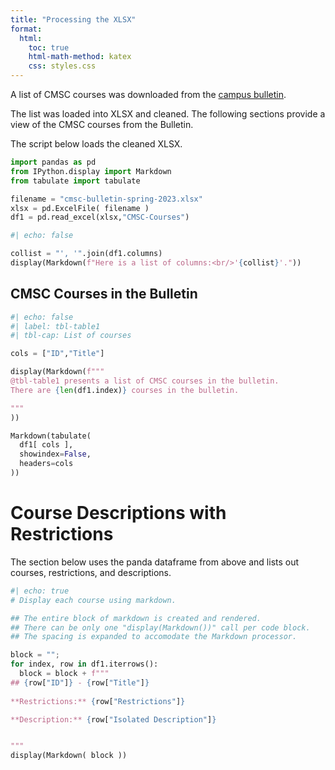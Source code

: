 ```yaml
---
title: "Processing the XLSX"
format:
  html:
    toc: true
    html-math-method: katex
    css: styles.css
---
```


A list of CMSC courses was downloaded from the [campus bulletin](http://bulletin.vcu.edu/azcourses/cmsc/).

The list was loaded into XLSX and cleaned. The following sections
provide a view of the CMSC courses from the Bulletin.

The script below loads the cleaned XLSX.

```python

import pandas as pd
from IPython.display import Markdown
from tabulate import tabulate

filename = "cmsc-bulletin-spring-2023.xlsx"
xlsx = pd.ExcelFile( filename )
df1 = pd.read_excel(xlsx,"CMSC-Courses")
```

```python
#| echo: false

collist = "', '".join(df1.columns)
display(Markdown(f"Here is a list of columns:<br/>'{collist}'."))
```

## CMSC Courses in the Bulletin

```python
#| echo: false
#| label: tbl-table1
#| tbl-cap: List of courses

cols = ["ID","Title"]

display(Markdown(f"""
@tbl-table1 presents a list of CMSC courses in the bulletin.
There are {len(df1.index)} courses in the bulletin.

"""
))

Markdown(tabulate(
  df1[ cols ],
  showindex=False,
  headers=cols
))


```

# Course Descriptions with Restrictions

The section below uses the panda dataframe from above and lists
out courses, restrictions, and descriptions.

```python
#| echo: true
# Display each course using markdown.

## The entire block of markdown is created and rendered.
## There can be only one "display(Markdown())" call per code block.
## The spacing is expanded to accomodate the Markdown processor.

block = "";
for index, row in df1.iterrows():
  block = block + f"""
## {row["ID"]} - {row["Title"]}
   
**Restrictions:** {row["Restrictions"]}

**Description:** {row["Isolated Description"]}


"""
display(Markdown( block ))
```


